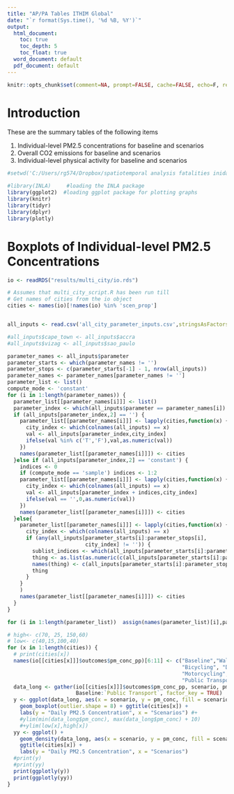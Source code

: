 ```yaml
---
title: "AP/PA Tables ITHIM Global"
date: "`r format(Sys.time(), '%d %B, %Y')`"
output:
  html_document: 
    toc: true
    toc_depth: 5
    toc_float: true
  word_document: default
  pdf_document: default
---
```

```r
knitr::opts_chunk$set(comment=NA, prompt=FALSE, cache=FALSE, echo=F, results='asis')

```


# Introduction
These are the summary tables of the following items

1) Individual-level PM2.5 concentrations for baseline and scenarios
2) Overall CO2 emissions for baseline and scenarios
3) Individual-level physical activity for baseline and scenarios



```r
#setwd('C:/Users/rg574/Dropbox/spatiotemporal analysis fatalities inida/Rajasthan tourism road deaths') #to create pretty tables
```

```r
#library(INLA)     #loading the INLA package
library(ggplot2)  #loading ggplot package for plotting graphs
library(knitr)     
library(tidyr)
library(dplyr)
library(plotly)

```


# Boxplots of Individual-level PM2.5 Concentrations

```r
io <- readRDS("results/multi_city/io.rds")

# Assumes that multi_city_script.R has been run till 
# Get names of cities from the io object
cities <- names(io)[!names(io) %in% 'scen_prop']


all_inputs <- read.csv('all_city_parameter_inputs.csv',stringsAsFactors = F)

#all_inputs$cape_town <- all_inputs$accra
#all_inputs$vizag <- all_inputs$sao_paulo

parameter_names <- all_inputs$parameter
parameter_starts <- which(parameter_names != '')
parameter_stops <- c(parameter_starts[-1] - 1, nrow(all_inputs))
parameter_names <- parameter_names[parameter_names != '']
parameter_list <- list()
compute_mode <- 'constant'
for (i in 1:length(parameter_names)) {
  parameter_list[[parameter_names[i]]] <- list()
  parameter_index <- which(all_inputs$parameter == parameter_names[i])
  if (all_inputs[parameter_index,2] == '') {
    parameter_list[[parameter_names[i]]] <- lapply(cities,function(x) {
      city_index <- which(colnames(all_inputs) == x)
      val <- all_inputs[parameter_index,city_index]
      ifelse(val %in% c('T','F'),val,as.numeric(val))
    })
    names(parameter_list[[parameter_names[i]]]) <- cities
  }else if (all_inputs[parameter_index,2] == 'constant') {
    indices <- 0
    if (compute_mode == 'sample') indices <- 1:2
    parameter_list[[parameter_names[i]]] <- lapply(cities,function(x) {
      city_index <- which(colnames(all_inputs) == x)
      val <- all_inputs[parameter_index + indices,city_index]
      ifelse(val == '',0,as.numeric(val))
    })
    names(parameter_list[[parameter_names[i]]]) <- cities
  }else{
    parameter_list[[parameter_names[i]]] <- lapply(cities,function(x) {
      city_index <- which(colnames(all_inputs) == x)
      if (any(all_inputs[parameter_starts[i]:parameter_stops[i],
                         city_index] != '')) {
        sublist_indices <- which(all_inputs[parameter_starts[i]:parameter_stops[i],city_index] != '')
        thing <- as.list(as.numeric(c(all_inputs[parameter_starts[i]:parameter_stops[i],city_index])[sublist_indices]))
        names(thing) <- c(all_inputs[parameter_starts[i]:parameter_stops[i],2])[sublist_indices]
        thing
      }
    }
    )
    names(parameter_list[[parameter_names[i]]]) <- cities
  }
}

for (i in 1:length(parameter_list))  assign(names(parameter_list)[i],parameter_list[[i]])
```

```r
# high<- c(70, 25, 150,60)
# low<- c(40,15,100,40)
for (x in 1:length(cities)) {
  # print(cities[x])
  names(io[[cities[x]]]$outcomes$pm_conc_pp)[6:11] <- c("Baseline","Walking",
                                                        "Bicycling", "Driving",
                                                        "Motorcycling", 
                                                        "Public Transport")
  data_long <- gather(io[[cities[x]]]$outcomes$pm_conc_pp, scenario, pm_conc,
                      Baseline:`Public Transport`, factor_key = TRUE)
  y <- ggplot(data_long, aes(x = scenario, y = pm_conc, fill = scenario)) +
    geom_boxplot(outlier.shape = 8) + ggtitle(cities[x]) +
    labs(y = "Daily PM2.5 Concentration", x = "Scenarios") #+ 
    #ylim(min(data_long$pm_conc), max(data_long$pm_conc) + 10)
    #+ylim(low[x],high[x])
  yy <- ggplot() +
    geom_density(data_long, aes(x = scenario, y = pm_conc, fill = scenario)) +
    ggtitle(cities[x]) +
    labs(y = "Daily PM2.5 Concentration", x = "Scenarios")
  #print(y)
  #print(yy)
  print(ggplotly(y))
  print(ggplotly(yy))
}
```

